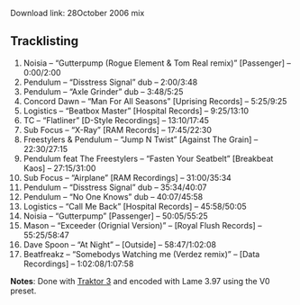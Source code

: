 
<Post title="28October 2006 mix" date="October 28, 2006">

Download link: 28October 2006 mix

## Tracklisting

1. Noisia – “Gutterpump (Rogue Element & Tom Real remix)” [Passenger] – 0:00/2:00
2. Pendulum – “Disstress Signal” dub – 2:00/3:48
3. Pendulum – “Axle Grinder” dub – 3:48/5:25
4. Concord Dawn – “Man For All Seasons” [Uprising Records] – 5:25/9:25
5. Logistics – “Beatbox Master” [Hospital Records] – 9:25/13:10
6. TC – “Flatliner” [D-Style Recordings] – 13:10/17:45
7. Sub Focus – “X-Ray” [RAM Records] – 17:45/22:30
8. Freestylers & Pendulum – “Jump N Twist” [Against The Grain] – 22:30/27:15
9. Pendulum feat The Freestylers – “Fasten Your Seatbelt” [Breakbeat Kaos] – 27:15/31:00
10. Sub Focus – “Airplane” [RAM Recordings] – 31:00/35:34
11. Pendulum – “Disstress Signal” dub – 35:34/40:07
12. Pendulum – “No One Knows” dub – 40:07/45:58
13. Logistics – “Call Me Back” [Hospital Records] – 45:58/50:05
14. Noisia – “Gutterpump” [Passenger] – 50:05/55:25
15. Mason – “Exceeder (Orignial Version)” – [Royal Flush Records] – 55:25/58:47
16. Dave Spoon – “At Night” – [Outside] – 58:47/1:02:08
17. Beatfreakz – “Somebodys Watching me (Verdez remix)” – [Data Recordings] – 1:02:08/1:07:58

**Notes**: Done with [Traktor 3](https://www.native-instruments.com/en/) and encoded with
Lame 3.97 using the V0 preset.

</Post>